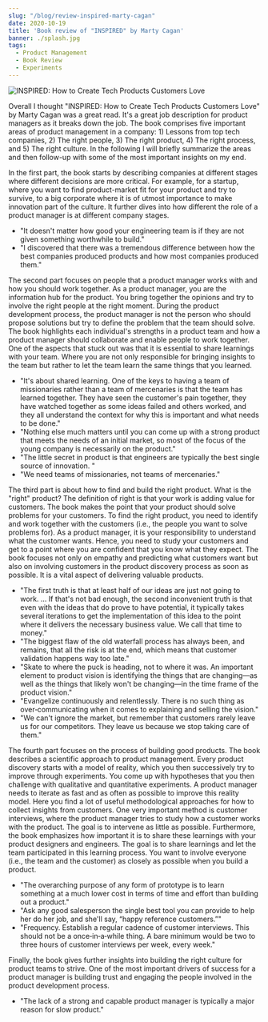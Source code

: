 ```yaml
---
slug: "/blog/review-inspired-marty-cagan"
date: 2020-10-19
title: 'Book review of "INSPIRED" by Marty Cagan'
banner: ./splash.jpg
tags:
  - Product Management
  - Book Review
  - Experiments
---
```


![INSPIRED: How to Create Tech Products Customers Love](./splash.jpg)

Overall I thought "INSPIRED: How to Create Tech Products Customers Love" by Marty Cagan was a great read. It's a great job description for product managers as it breaks down the job. The book comprises five important areas of product management in a company: 1) Lessons from top tech companies, 2) The right people, 3) The right product, 4) The right process, and 5) The right culture. In the following I will briefly summarize the areas and then follow-up with some of the most important insights on my end. 

In the first part, the book starts by describing companies at different stages where different decisions are more critical. For example, for a startup, where you want to find product-market fit for your product and try to survive, to a big corporate where it is of utmost importance to make innovation part of the culture. It further dives into how different the role of a product manager is at different company stages.
- "It doesn't matter how good your engineering team is if they are not given something worthwhile to build."
- "I discovered that there was a tremendous difference between how the best companies produced products and how most companies produced them."


The second part focuses on people that a product manager works with and how you should work together. As a product manager, you are the information hub for the product. You bring together the opinions and try to involve the right people at the right moment. During the product development process, the product manager is not the person who should propose solutions but try to define the problem that the team should solve. The book highlights each individual's strengths in a product team and how a product manager should collaborate and enable people to work together. One of the aspects that stuck out was that it is essential to share learnings with your team. Where you are not only responsible for bringing insights to the team but rather to let the team learn the same things that you learned. 
- "It's about shared learning.  One of the keys to having a team of missionaries rather than a team of mercenaries is that the team has learned together. They have seen the customer's pain together, they have watched together as some ideas failed and others worked, and they all understand the context for why this is important and what needs to be done."
- "Nothing else much matters until you can come up with a strong product that meets the needs of an initial market, so most of the focus of the young company is necessarily on the product."
- "The little secret in product is that engineers are typically the best single source of innovation. "
- "We need teams of missionaries, not teams of mercenaries."




The third part is about how to find and build the right product. What is the "right" product? The definition of right is that your work is adding value for customers. The book makes the point that your product should solve problems for your customers. To find the right product, you need to identify and work together with the customers (i.e., the people you want to solve problems for). As a product manager, it is your responsibility to understand what the customer wants. Hence, you need to study your customers and get to a point where you are confident that you know what they expect. The book focuses not only on empathy and predicting what customers want but also on involving customers in the product discovery process as soon as possible. It is a vital aspect of delivering valuable products. 
- "The first truth is that at least half of our ideas are just not going to work. ... If that's not bad enough, the second inconvenient truth is that even with the ideas that do prove to have potential, it typically takes several iterations to get the implementation of this idea to the point where it delivers the necessary business value. We call that time to money."
- "The biggest flaw of the old waterfall process has always been, and remains, that all the risk is at the end, which means that customer validation happens way too late."
- "Skate to where the puck is heading, not to where it was. An important element to product vision is identifying the things that are changing—as well as the things that likely won't be changing—in the time frame of the product vision."
- "Evangelize continuously and relentlessly. There is no such thing as over‐communicating when it comes to explaining and selling the vision."
- "We can't ignore the market, but remember that customers rarely leave us for our competitors. They leave us because we stop taking care of them."


The fourth part focuses on the process of building good products. The book describes a scientific approach to product management. Every product discovery starts with a model of reality, which you then successively try to improve through experiments. You come up with hypotheses that you then challenge with qualitative and quantitative experiments. A product manager needs to iterate as fast and as often as possible to improve this reality model. Here you find a lot of useful methodological approaches for how to collect insights from customers. One very important method is customer interviews, where the product manager tries to study how a customer works with the product. The goal is to intervene as little as possible.
Furthermore, the book emphasizes how important it is to share these learnings with your product designers and engineers. The goal is to share learnings and let the team participated in this learning process. You want to involve everyone (i.e., the team and the customer) as closely as possible when you build a product.
- "The overarching purpose of any form of prototype is to learn something at a much lower cost in terms of time and effort than building out a product."
- "Ask any good salesperson the single best tool you can provide to help her do her job, and she'll say, “happy reference customers.”"
- "Frequency. Establish a regular cadence of customer interviews. This should not be a once‐in‐a‐while thing. A bare minimum would be two to three hours of customer interviews per week, every week."
 
Finally, the book gives further insights into building the right culture for product teams to strive. One of the most important drivers of success for a product manager is building trust and engaging the people involved in the product development process. 
- "The lack of a strong and capable product manager is typically a major reason for slow product."
 